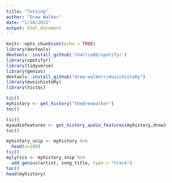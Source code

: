 ```yaml
---
title: "Testing"
author: "Drew Walker"
date: "1/10/2021"
output: html_document
---
```


```r
knitr::opts_chunk$set(echo = TRUE)
library(devtools)
devtools::install_github('charlie86/spotifyr')
library(spotifyr)
library(tidyverse)
library(genius)
devtools::install_github("drew-walkerr/musichistoRy")
library(musichistoRy)
library(tictoc)

```


```r
tic()
myhistory <- get_history("thedrewwalker")
toc() 
```

```r
tic()
myaudiofeatures <- get_history_audio_features(myhistory,drew)
toc()

```

```r

myhistory_snip <- myhistory %>% 
  head(n=100)
tic()
mylyrics <- myhistory_snip %>% 
  add_genius(artist, song_title, type = "track")
toc()
head(myhistory)
```

